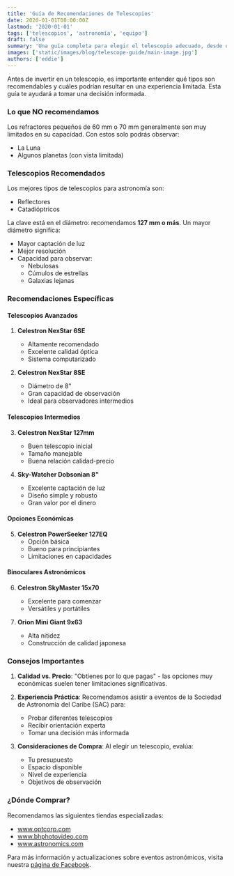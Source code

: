 ```yaml
---
title: 'Guía de Recomendaciones de Telescopios'
date: 2020-01-01T08:00:00Z
lastmod: '2020-01-01'
tags: ['telescopios', 'astronomía', 'equipo']
draft: false
summary: 'Una guía completa para elegir el telescopio adecuado, desde opciones básicas hasta avanzadas.'
images: ['static/images/blog/telescope-guide/main-image.jpg']
authors: ['eddie']
---
```


Antes de invertir en un telescopio, es importante entender qué tipos son recomendables y cuáles podrían resultar en una experiencia limitada. Esta guía te ayudará a tomar una decisión informada.

### Lo que NO recomendamos

Los refractores pequeños de 60 mm o 70 mm generalmente son muy limitados en su capacidad. Con estos solo podrás observar:

- La Luna
- Algunos planetas (con vista limitada)

### Telescopios Recomendados

Los mejores tipos de telescopios para astronomía son:

- Reflectores
- Catadióptricos

La clave está en el diámetro: recomendamos **127 mm o más**. Un mayor diámetro significa:

- Mayor captación de luz
- Mejor resolución
- Capacidad para observar:
  - Nebulosas
  - Cúmulos de estrellas
  - Galaxias lejanas

### Recomendaciones Específicas

#### Telescopios Avanzados

1. **Celestron NexStar 6SE**

   - Altamente recomendado
   - Excelente calidad óptica
   - Sistema computarizado

2. **Celestron NexStar 8SE**
   - Diámetro de 8"
   - Gran capacidad de observación
   - Ideal para observadores intermedios

#### Telescopios Intermedios

3. **Celestron NexStar 127mm**

   - Buen telescopio inicial
   - Tamaño manejable
   - Buena relación calidad-precio

4. **Sky-Watcher Dobsonian 8"**
   - Excelente captación de luz
   - Diseño simple y robusto
   - Gran valor por el dinero

#### Opciones Económicas

5. **Celestron PowerSeeker 127EQ**
   - Opción básica
   - Bueno para principiantes
   - Limitaciones en capacidades

#### Binoculares Astronómicos

6. **Celestron SkyMaster 15x70**

   - Excelente para comenzar
   - Versátiles y portátiles

7. **Orion Mini Giant 9x63**
   - Alta nitidez
   - Construcción de calidad japonesa

### Consejos Importantes

1. **Calidad vs. Precio**: "Obtienes por lo que pagas" - las opciones muy económicas suelen tener limitaciones significativas.

2. **Experiencia Práctica**: Recomendamos asistir a eventos de la Sociedad de Astronomía del Caribe (SAC) para:

   - Probar diferentes telescopios
   - Recibir orientación experta
   - Tomar una decisión más informada

3. **Consideraciones de Compra**: Al elegir un telescopio, evalúa:
   - Tu presupuesto
   - Espacio disponible
   - Nivel de experiencia
   - Objetivos de observación

### ¿Dónde Comprar?

Recomendamos las siguientes tiendas especializadas:

- www.optcorp.com
- www.bhphotovideo.com
- www.astronomics.com

Para más información y actualizaciones sobre eventos astronómicos, visita nuestra [página de Facebook](https://facebook.com/sociedad.astronomia).
